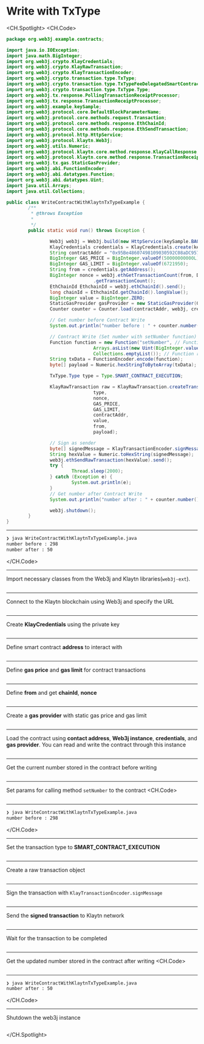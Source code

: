 # Write with TxType



<CH.Spotlight>
<CH.Code>

```java WriteContractWithKlaytnTxTypeExample.java
package org.web3j.example.contracts;

import java.io.IOException;
import java.math.BigInteger;
import org.web3j.crypto.KlayCredentials;
import org.web3j.crypto.KlayRawTransaction;
import org.web3j.crypto.KlayTransactionEncoder;
import org.web3j.crypto.transaction.type.TxType;
import org.web3j.crypto.transaction.type.TxTypeFeeDelegatedSmartContractExecution;
import org.web3j.crypto.transaction.type.TxType.Type;
import org.web3j.tx.response.PollingTransactionReceiptProcessor;
import org.web3j.tx.response.TransactionReceiptProcessor;
import org.web3j.example.keySample;
import org.web3j.protocol.core.DefaultBlockParameterName;
import org.web3j.protocol.core.methods.request.Transaction;
import org.web3j.protocol.core.methods.response.EthChainId;
import org.web3j.protocol.core.methods.response.EthSendTransaction;
import org.web3j.protocol.http.HttpService;
import org.web3j.protocol.klaytn.Web3j;
import org.web3j.utils.Numeric;
import org.web3j.protocol.klaytn.core.method.response.KlayCallResponse;
import org.web3j.protocol.klaytn.core.method.response.TransactionReceipt;
import org.web3j.tx.gas.StaticGasProvider;
import org.web3j.abi.FunctionEncoder;
import org.web3j.abi.datatypes.Function;
import org.web3j.abi.datatypes.Uint;
import java.util.Arrays;
import java.util.Collections;

public class WriteContractWithKlaytnTxTypeExample {
        /**
         * @throws Exception
         * 
         */
        public static void run() throws Exception {

                Web3j web3j = Web3j.build(new HttpService(keySample.BAOBAB_URL));
                KlayCredentials credentials = KlayCredentials.create(keySample.LEGACY_KEY_privkey);
                String contractAddr = "0x95Be48607498109030592C08aDC9577c7C2dD505";
                BigInteger GAS_PRICE = BigInteger.valueOf(50000000000L);
                BigInteger GAS_LIMIT = BigInteger.valueOf(6721950);
                String from = credentials.getAddress();
                BigInteger nonce = web3j.ethGetTransactionCount(from, DefaultBlockParameterName.LATEST).send()
                                .getTransactionCount();
                EthChainId EthchainId = web3j.ethChainId().send();
                long chainId = EthchainId.getChainId().longValue();
                BigInteger value = BigInteger.ZERO;
                StaticGasProvider gasProvider = new StaticGasProvider(GAS_PRICE, GAS_LIMIT);
                Counter counter = Counter.load(contractAddr, web3j, credentials.convertToCredentials(), gasProvider);

                // Get number before Contract Write
                System.out.println("number before : " + counter.number().send());

                // Contract Write (Set number with setNumber function)
                Function function = new Function("setNumber", // Function name
                                Arrays.asList(new Uint(BigInteger.valueOf(50))), // Function input parameters
                                Collections.emptyList()); // Function returned parameters
                String txData = FunctionEncoder.encode(function);
                byte[] payload = Numeric.hexStringToByteArray(txData);

                TxType.Type type = Type.SMART_CONTRACT_EXECUTION;

                KlayRawTransaction raw = KlayRawTransaction.createTransaction(
                                type,
                                nonce,
                                GAS_PRICE,
                                GAS_LIMIT,
                                contractAddr,
                                value,
                                from,
                                payload);

                // Sign as sender
                byte[] signedMessage = KlayTransactionEncoder.signMessage(raw, chainId, credentials);
                String hexValue = Numeric.toHexString(signedMessage);
                web3j.ethSendRawTransaction(hexValue).send();
                try {
                        Thread.sleep(2000);
                } catch (Exception e) {
                        System.out.println(e);
                }
                // Get number after Contract Write
                System.out.println("number after : " + counter.number().send());

                web3j.shutdown();
        }
}

```




---
```zsh output
❯ java WriteContractWithKlaytnTxTypeExample.java
number before : 298
number after : 50
```
</CH.Code>


---
Import necessary classes from the Web3j and Klaytn libraries(`web3j-ext`).
```java WriteContractWithKlaytnTxTypeExample.java focus=1:28

```
---
Connect to the Klaytn blockchain using Web3j and specify the URL
```java WriteContractWithKlaytnTxTypeExample.java focus=37

```
---
Create **KlayCredentials** using the private key
```java WriteContractWithKlaytnTxTypeExample.java focus=38

```
---
Define smart contract **address** to interact with
```java WriteContractWithKlaytnTxTypeExample.java focus=39

```
---
Define **gas price** and **gas limit** for contract transactions
```java WriteContractWithKlaytnTxTypeExample.java focus=40:41

```
---
Define **from** and get **chainId**, **nonce**
```java WriteContractWithKlaytnTxTypeExample.java focus=42:46

```
---
Create a **gas provider** with static gas price and gas limit
```java WriteContractWithKlaytnTxTypeExample.java focus=48

```
---
Load the contract using **contact address**, **Web3j instance**, **credentials**, and **gas provider**. You can read and write the contract through this instance
```java WriteContractWithKlaytnTxTypeExample.java focus=43

```
---
Get the current number stored in the contract before writing
```java WriteContractWithKlaytnTxTypeExample.java focus=51:52

```
---
Set params for calling method `setNumber` to the contract
<CH.Code>
```java WriteContractWithKlaytnTxTypeExample.java focus=54:59

```


---

```zsh output
❯ java WriteContractWithKlaytnTxTypeExample.java
number before : 298
```

</CH.Code>

---
Set the transaction type to **SMART_CONTRACT_EXECUTION**
```java WriteContractWithKlaytnTxTypeExample.java focus=61

```
---
Create a raw transaction object
```java WriteContractWithKlaytnTxTypeExample.java focus=63:71

```
---
Sign the transaction with `KlayTransactionEncoder.signMessage`
```java WriteContractWithKlaytnTxTypeExample.java focus=73:74

```
---
Send the **signed transaction** to Klaytn network
```java WriteContractWithKlaytnTxTypeExample.java focus=75:76

```
---
Wait for the transaction to be completed
```java WriteContractWithKlaytnTxTypeExample.java focus=77:81

```
---
Get the updated number stored in the contract after writing
<CH.Code>
```java WriteContractWithKlaytnTxTypeExample.java focus=82:83

```


---

```zsh output
❯ java WriteContractWithKlaytnTxTypeExample.java
number after : 50
```

</CH.Code>

---
Shutdown the web3j instance
```java WriteContractWithKlaytnTxTypeExample.java focus=85

```

</CH.Spotlight>
